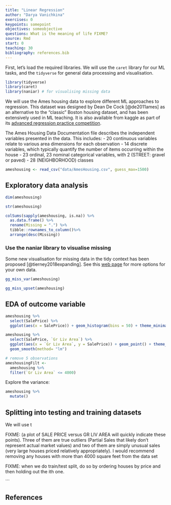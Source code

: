 ```yaml
---
title: "Linear Regression"
author: "Darya Vanichkina"
exercises: 0
keypoints: somepoint
objectives: someobjective
questions: What is the meaning of life FIXME?
source: Rmd
start: 0
teaching: 30
bibliography: references.bib
---
```


First, let's load the required libraries. We will use the `caret` library for our ML tasks, and the `tidyverse` for general data processing and visualisation.

```r
library(tidyverse)
library(caret)
library(naniar) # for visualising missing data

```

We will use the Ames housing data to explore different ML approaches to regression. This dataset was designed by Dean De Cock [@de2011ames] as an alternative to the "classic" Boston housing dataset, and has been extensively used in  ML teaching. It is also available from kaggle as part of its [advanced regression practice competition](https://www.kaggle.com/c/house-prices-advanced-regression-techniques).

The Ames Housing Data Documentation file describes the independent variables presented in the data. This includes:
- 20 continuous variables relate to various area dimensions for each observation
- 14 discrete variables, which typically quantify the number of items occurring within the house
- 23 ordinal, 23 nominal categorical variables, with 2 (STREET: gravel or paved) - 28 (NEIGHBORHOOD) classes 


```r
ameshousing <- read_csv("data/AmesHousing.csv", guess_max=1500)
```

## Exploratory data analysis

```r
dim(ameshousing)
```

```r
str(ameshousing)
```


```r
colSums(sapply(ameshousing, is.na)) %>% 
  as.data.frame() %>% 
  rename(Missing = ".") %>%
  tibble::rownames_to_column()%>% 
  arrange(desc(Missing))
```

### Use the naniar library to visualise missing

Some new visualisation for missing data in the tidy context has been proposed [@tierney2018expanding]. See this [web page](http://naniar.njtierney.com/articles/naniar-visualisation.html) for more options for your own data.

```r
gg_miss_var(ameshousing)
```

```r
gg_miss_upset(ameshousing)
```

## EDA of outcome variable

```r
ameshousing %>% 
  select(SalePrice) %>%
  ggplot(aes(x = SalePrice)) + geom_histogram(bins = 50) + theme_minimal()
```

```r
ameshousing %>%
  select(SalePrice, `Gr Liv Area`) %>%
  ggplot(aes(x = `Gr Liv Area`, y = SalePrice)) + geom_point() + theme_minimal() +
  geom_smooth(method= "lm")

```

```r
# remove 5 observations
ameshousingFilt <- 
  ameshousing %>% 
  filter(`Gr Liv Area` <= 4000)
```

Explore the variance:

```r
ameshousing %>%
  mutate()

```





## Splitting into testing and training datasets

We will use t


FIXME: (a plot of SALE PRICE versus GR LIV AREA will quickly indicate these points). Three of them are true outliers (Partial Sales that likely don’t represent actual market values) and two of them are simply unusual sales (very large houses priced relatively appropriately). I would recommend removing any houses with more than 4000 square feet from the data set

FIXME: when we do train/test split, do so by ordering houses by price and then holding out the ith one.




```

## References


  
  